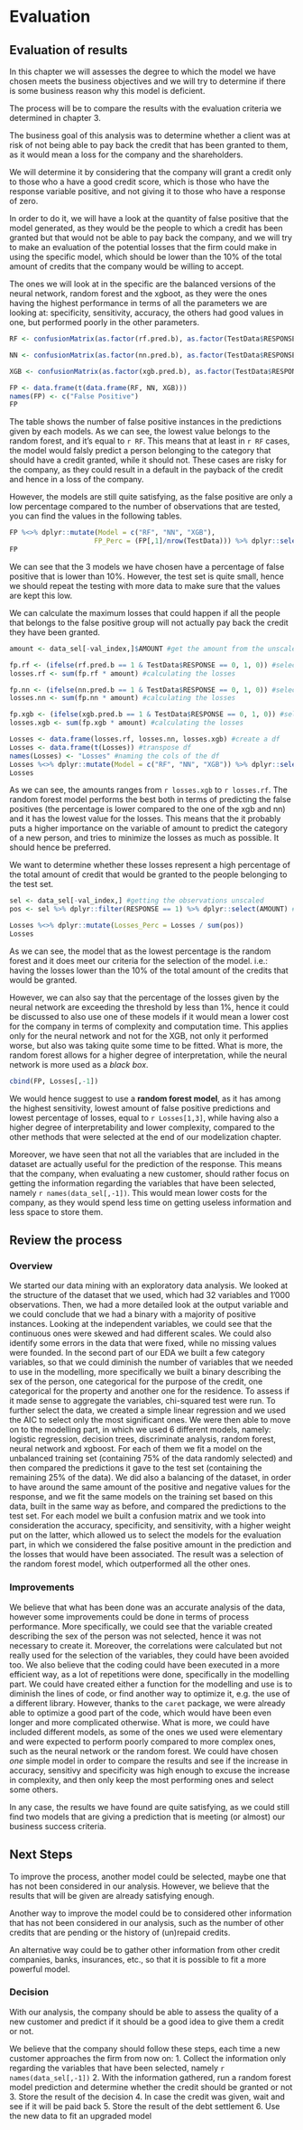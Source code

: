 # Evaluation

## Evaluation of results

In this chapter we will assesses the degree to which the model we have chosen meets the business objectives and we will try to determine if there is some business reason why this model is deficient. 

The process will be to compare the results with the evaluation criteria we determined in chapter 3. 

The business goal of this analysis was to determine whether a client was at risk of not being able to pay back the credit that has been granted to them, as it would mean a loss for the company and the shareholders.

We will determine it by considering that the company will grant a credit only to those who a have a good credit score, which is those who have the response variable positive, and not giving it to those who have a response of zero.

In order to do it, we will have a look at the quantity of false positive that the model generated, as they would be the people to which a credit has been granted but that would not be able to pay back the company, and we will try to make an evaluation of the potential losses that the firm could make in using the specific model, which should be lower than the 10% of the total amount of credits that the company would be willing to accept.

The ones we will look at in the specific are the balanced versions of the neural network, random forest and the xgboot, as they were the ones having the highest performance in terms of all the parameters we are looking at: specificity, sensitivity, accuracy, the others had good values in one, but performed poorly in the other parameters.

```r

RF <- confusionMatrix(as.factor(rf.pred.b), as.factor(TestData$RESPONSE))$table[2,1]

NN <- confusionMatrix(as.factor(nn.pred.b), as.factor(TestData$RESPONSE))$table[2,1]

XGB <- confusionMatrix(as.factor(xgb.pred.b), as.factor(TestData$RESPONSE))$table[2,1]

FP <- data.frame(t(data.frame(RF, NN, XGB)))
names(FP) <- c("False Positive")
FP

```

The table shows the number of false positive instances in the predictions given by each models. As we can see, the lowest value belongs to the random forest, and it's equal to `r RF`. This means that at least in `r RF` cases, the model would falsly predict a person belonging to the category that should have a credit granted, while it should not. These cases are risky for the company, as they could result in a default in the payback of the credit and hence in a loss of the company. 

However, the models are still quite satisfying, as the false positive are only a low percentage compared to the number of observations that are tested, you can find the values in the following tables.

```r

FP %<>% dplyr::mutate(Model = c("RF", "NN", "XGB"), 
                     FP_Perc = (FP[,1]/nrow(TestData))) %>% dplyr::select("Model", everything())
FP

```

We can see that the 3 models we have chosen have a percentage of false positive that is lower than 10%. However, the test set is quite small, hence we should repeat the testing with more data to make sure that the values are kept this low. 

We can calculate the maximum losses that could happen if all the people that belongs to the false positive group will not actually pay back the credit they have been granted.

```r

amount <- data_sel[-val_index,]$AMOUNT #get the amount from the unscaled data corresponding to the test set

fp.rf <- (ifelse(rf.pred.b == 1 & TestData$RESPONSE == 0, 1, 0)) #selecting the false positive observations 
losses.rf <- sum(fp.rf * amount) #calculating the losses 

fp.nn <- (ifelse(nn.pred.b == 1 & TestData$RESPONSE == 0, 1, 0)) #selecting the false positive observations 
losses.nn <- sum(fp.nn * amount) #calculating the losses 

fp.xgb <- (ifelse(xgb.pred.b == 1 & TestData$RESPONSE == 0, 1, 0)) #selecting the false positive observations 
losses.xgb <- sum(fp.xgb * amount) #calculating the losses 

Losses <- data.frame(losses.rf, losses.nn, losses.xgb) #create a df 
Losses <- data.frame(t(Losses)) #transpose df 
names(Losses) <- "Losses" #naming the cols of the df
Losses %<>% dplyr::mutate(Model = c("RF", "NN", "XGB")) %>% dplyr::select(Model, Losses) 
Losses

```

As we can see, the amounts ranges from `r losses.xgb` to `r losses.rf`. The random forest model performs the best both in terms of predicting the false positives (the percentage is lower compared to the one of the xgb and nn) and it has the lowest value for the losses. This means that the it probably puts a higher importance on the variable of amount to predict the category of a new person, and tries to minimize the losses as much as possible. It should hence be preferred.

We want to determine whether these losses represent a high percentage of the total amount of credit that would be granted to the people belonging to the test set. 

```r

sel <- data_sel[-val_index,] #getting the observations unscaled 
pos <- sel %>% dplyr::filter(RESPONSE == 1) %>% dplyr::select(AMOUNT) #selecting only the amount of the credits that are granted

Losses %<>% dplyr::mutate(Losses_Perc = Losses / sum(pos))
Losses

```

As we can see, the model that as the lowest percentage is the random forest and it does meet our criteria for the selection of the model. i.e.: having the losses lower than the 10% of the total amount of the credits that would be granted. 

However, we can also say that the percentage of the losses given by the neural network are exceeding the threshold by less than 1%, hence it could be discussed to also use one of these models if it would mean a lower cost for the company in terms of complexity and computation time. 
This applies only for the neural network and not for the XGB, not only it performed worse, but also was taking quite some time to be fitted. What is more, the random forest allows for a higher degree of interpretation, while the neural network is more used as a *black box*. 

```r

cbind(FP, Losses[,-1])

```

We would hence suggest to use a **random forest model**, as it has among the highest sensitivity, lowest amount of false positive predictions and lowest percentage of losses, equal to `r Losses[1,3]`, while having also a higher degree of interpretability and lower complexity, compared to the other methods that were selected at the end of our modelization chapter. 

Moreover, we have seen that not all the variables that are included in the dataset are actually useful for the prediction of the response. This means that the company, when evaluating a new customer, should rather focus on getting the information regarding the variables that have been selected, namely `r names(data_sel[,-1])`. This would mean lower costs for the company, as they would spend less time on getting useless information and less space to store them. 

## Review the process 

### Overview 

We started our data mining with an exploratory data analysis.
We looked at the structure of the dataset that we used, which had 32 variables and 1'000 observations. Then, we had a more detailed look at the output variable and we could conclude that we had a binary with a majority of positive instances. Looking at the independent variables, we could see that the continuous ones were skewed and had different scales. We could also identify some errors in the data that were fixed, while no missing values were founded. In the second part of our EDA we built a few category variables, so that we could diminish the number of variables that we needed to use in the modelling, more specifically we built a binary describing the sex of the person, one categorical for the purpose of the credit, one categorical for the property and another one for the residence. To assess if it made sense to aggregate the variables, chi-squared test were run. To further select the data, we created a simple linear regression and we used the AIC to select only the most significant ones. 
We were then able to move on to the modelling part, in which we used 6 different models, namely: logistic regression, decision trees, discriminate analysis, random forest, neural network and xgboost. For each of them we fit a model on the unbalanced training set (containing 75% of the data randomly selected) and then compared the predictions it gave to the test set (containing the remaining 25% of the data). We did also a balancing of the dataset, in order to have around the same amount of the positive and negative values for the response, and we fit the same models on the training set based on this data, built in the same way as before, and compared the predictions to the test set. For each model we built a confusion matrix and we took into consideration the accuracy, specificity, and sensitivity, with a higher weight put on the latter, which allowed us to select the models for the evaluation part, in which we considered the false positive amount in the prediction and the losses that would have been associated. The result was a selection of the random forest model, which outperformed all the other ones. 

### Improvements 

We believe that what has been done was an accurate analysis of the data, however some improvements could be done in terms of process performance.
More specifically, we could see that the variable created describing the sex of the person was not selected, hence it was not necessary to create it. Moreover, the correlations were calculated but not really used for the selection of the variables, they could have been avoided too. 
We also believe that the coding could have been executed in a more efficient way, as a lot of repetitions were done, specifically in the modelling part. We could have created either a function for the modelling and use is to diminish the lines of code, or find another way to optimize it, e.g. the use of a different library. However, thanks to the `caret` package, we were already able to optimize a good part of the code, which would have been even longer and more complicated otherwise. 
What is more, we could have included different models, as some of the ones we used were elementary and were expected to perform poorly compared to more complex ones, such as the neural network or the random forest. We could have chosen *one* simple model in order to compare the results and see if the increase in accuracy, sensitivy and specificity was high enough to excuse the increase in complexity, and then only keep the most performing ones and select some others. 

In any case, the results we have found are quite satisfying, as we could still find two models that are giving a prediction that is meeting (or almost) our business success criteria. 

## Next Steps

To improve the process, another model could be selected, maybe one that has not been considered in our analysis. However, we believe that the results that will be given are already satisfying enough. 

Another way to improve the model could be to considered other information that has not been considered in our analysis, such as the number of other credits that are pending or the history of (un)repaid credits. 

An alternative way could be to gather other information from other credit companies, banks, insurances, etc., so that it is possible to fit a more powerful model. 

### Decision 

With our analysis, the company should be able to assess the quality of a new customer and predict if it should be a good idea to give them a credit or not. 

We believe that the company should follow these steps, each time a new customer approaches the firm from now on:
1. Collect the information only regarding the variables that have been selected, namely `r names(data_sel[,-1])`
2. With the information gathered, run a random forest model prediction and determine whether the credit should be granted or not
3. Store the result of the decision
4. In case the credit was given, wait and see if it will be paid back 
5. Store the result of the debt settlement 
6. Use the new data to fit an upgraded model 